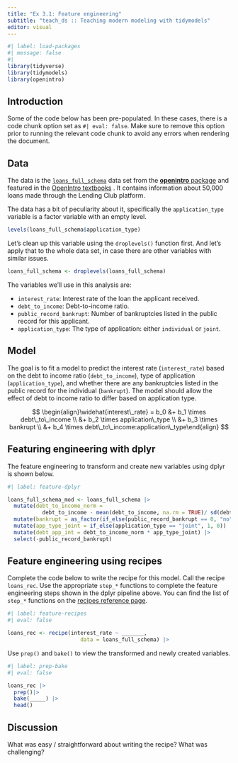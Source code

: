 ```yaml
---
title: "Ex 3.1: Feature engineering"
subtitle: "teach_ds :: Teaching modern modeling with tidymodels"
editor: visual
---
```


```r
#| label: load-packages
#| message: false
#| 
library(tidyverse)
library(tidymodels)
library(openintro)
```

## Introduction

Some of the code below has been pre-populated.
In these cases, there is a code chunk option set as `#| eval: false`.
Make sure to remove this option prior to running the relevant code chunk to avoid any errors when rendering the document.

## Data

The data is the [`loans_full_schema`](http://openintrostat.github.io/openintro/reference/loans_full_schema.html) data set from the [**openintro** package](https://cran.r-project.org/web/packages/openintro/index.html) and featured in the [OpenIntro textbooks](https://openintro-ims.netlify.app/) .
It contains information about 50,000 loans made through the Lending Club platform.

The data has a bit of peculiarity about it, specifically the `application_type` variable is a factor variable with an empty level.

```r
levels(loans_full_schema$application_type)
```

Let's clean up this variable using the `droplevels()` function first.
And let's apply that to the whole data set, in case there are other variables with similar issues.

```r
loans_full_schema <- droplevels(loans_full_schema)
```

The variables we'll use in this analysis are:

-   `interest_rate`: Interest rate of the loan the applicant received.
-   `debt_to_income`: Debt-to-income ratio.
-   `public_record_bankrupt`: Number of bankruptcies listed in the public record for this applicant.
-   `application_type`: The type of application: either `individual` or `joint`.

## Model

The goal is to fit a model to predict the interest rate (`interest_rate`) based on the debt to income ratio (`debt_to_income`), type of application (`application_type`), and whether there are any bankruptcies listed in the public record for the individual (`bankrupt`).
The model should allow the effect of debt to income ratio to differ based on application type.

$$
\begin{align}\widehat{interest\_rate} = b_0 &+ b_1 \times debt\_to\_income \\ &+ b_2 \times application\_type \\ &+ b_3 \times bankrupt \\ &+ b_4 \times debt\_to\_income:application\_type\end{align}
$$

## Featuring engineering with dplyr

The feature engineering to transform and create new variables using dplyr is shown below.

```r
#| label: feature-dplyr

loans_full_schema_mod <- loans_full_schema |>
  mutate(debt_to_income_norm = 
           debt_to_income - mean(debt_to_income, na.rm = TRUE)/ sd(debt_to_income, na.rm = TRUE)) |>
  mutate(bankrupt = as_factor(if_else(public_record_bankrupt == 0, "no", "yes")))|>
  mutate(app_type_joint = if_else(application_type == "joint", 1, 0)) |>
  mutate(debt_app_int = debt_to_income_norm * app_type_joint) |>
  select(-public_record_bankrupt)
```

## Feature engineering using recipes

Complete the code below to write the recipe for this model.
Call the recipe `loans_rec`.
Use the appropriate `step_*` functions to complete the feature engineering steps shown in the dplyr pipeline above.
You can find the list of `step_*` functions on the [recipes reference page](https://recipes.tidymodels.org/reference/index.html#step-functions-imputation).

```r
#| label: feature-recipes
#| eval: false 

loans_rec <- recipe(interest_rate ~ _______,
                       data = loans_full_schema) |>
```

Use `prep()` and `bake()` to view the transformed and newly created variables.

```r
#| label: prep-bake
#| eval: false 

loans_rec |>
  prep()|>
  bake(_____) |>
  head()
```

## Discussion

What was easy / straightforward about writing the recipe?
What was challenging?
